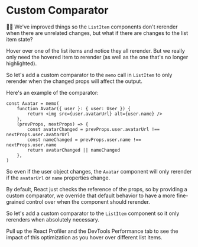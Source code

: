 # Custom Comparator

👨‍💼 We've improved things so the `ListItem` components don't rerender when there
are unrelated changes, but what if there are changes to the list item state?

Hover over one of the list items and notice they all rerender. But we really
only need the hovered item to rerender (as well as the one that's no longer
highlighted).

So let's add a custom comparator to the `memo` call in `ListItem` to only
rerender when the changed props will affect the output.

Here's an example of the comparator:

```tsx
const Avatar = memo(
	function Avatar({ user }: { user: User }) {
		return <img src={user.avatarUrl} alt={user.name} />
	},
	(prevProps, nextProps) => {
		const avatarChanged = prevProps.user.avatarUrl !== nextProps.user.avatarUrl
		const nameChanged = prevProps.user.name !== nextProps.user.name
		return avatarChanged || nameChanged
	},
)
```

So even if the user object changes, the `Avatar` component will only rerender if
the `avatarUrl` or `name` properties change.

By default, React just checks the reference of the props, so by providing a
custom comparator, we override that default behavior to have a more fine-grained
control over when the component should rerender.

So let's add a custom comparator to the `ListItem` component so it only rerenders
when absolutely necessary.

Pull up the React Profiler and the DevTools Performance tab to see the impact
of this optimization as you hover over different list items.
